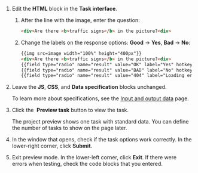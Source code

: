 1. Edit the **HTML** block in the **Task interface**.

    1. After the line with the image, enter the question:

        ```html
        <div>Are there <b>traffic signs</b> in the picture?<div>
        ```

    1. Change the labels on the response options: **Good** → **Yes**, **Bad** → **No**:

        ```html
        {{img src=image width="100%" height="400px"}}
        <div>Are there <b>traffic signs</b> in the picture?<div>
        {{field type="radio" name="result" value="OK" label="Yes" hotkey="1"}}
        {{field type="radio" name="result" value="BAD" label="No" hotkey="2"}}
        {{field type="radio" name="result" value="404" label="Loading error" hotkey="3"}}
        ```

1. Leave the **JS**, **CSS**, and **Data specification** blocks unchanged.

    To learn more about specifications, see the [Input and output data](/docs-new/guide/incoming) page.

1. Click the <img src="https://tlk-infra-front.azureedge.net/portal-static/uploaded/images/1675425176321/1675425176321_original_svg.svg" alt="" /> **Preview task** button to view the task.

    <Note mode="note" title="Note">

    The project preview shows one task with standard data. You can define the number of tasks to show on the page later.

    </Note>

1. In the window that opens, check if the task options work correctly. In the lower-right corner, click **Submit**.

1. Exit preview mode. In the lower-left corner, click **Exit**. If there were errors when testing, check the code blocks that you entered.
